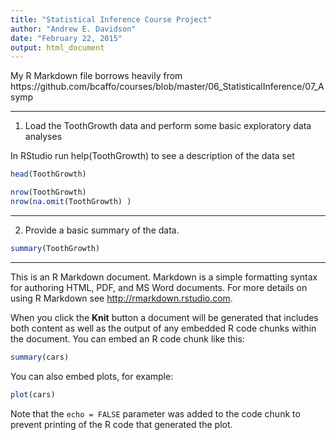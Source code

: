 ```yaml
---
title: "Statistical Inference Course Project"
author: "Andrew E. Davidson"
date: "February 22, 2015"
output: html_document
---
```


My R Markdown file borrows heavily from 
https://github.com/bcaffo/courses/blob/master/06_StatisticalInference/07_Asymp


---

1. Load the ToothGrowth data and perform some basic exploratory data analyses 

In RStudio run help(ToothGrowth) to see a description of the data set

```r
head(ToothGrowth)

nrow(ToothGrowth)
nrow(na.omit(ToothGrowth) )


```

---

2. Provide a basic summary of the data.

```r
summary(ToothGrowth)

```
---
This is an R Markdown document. Markdown is a simple formatting syntax for authoring HTML, PDF, and MS Word documents. For more details on using R Markdown see <http://rmarkdown.rstudio.com>.

When you click the **Knit** button a document will be generated that includes both content as well as the output of any embedded R code chunks within the document. You can embed an R code chunk like this:

```r
summary(cars)
```

You can also embed plots, for example:

```r
plot(cars)
```

Note that the `echo = FALSE` parameter was added to the code chunk to prevent printing of the R code that generated the plot.

